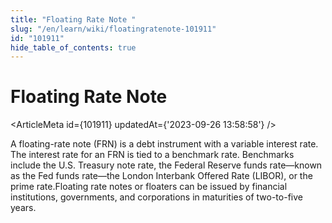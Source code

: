 ```yaml
---
title: "Floating Rate Note "
slug: "/en/learn/wiki/floatingratenote-101911"
id: "101911"
hide_table_of_contents: true
---
```



# Floating Rate Note 

<ArticleMeta id={101911} updatedAt={'2023-09-26 13:58:58'} />
<div className='border-solid border-b border-t-0 my-4 border-[var(--ifm-color-gray-300)]' />

A floating-rate note (FRN) is a debt instrument with a variable interest rate. The interest rate for an FRN is tied to a benchmark rate. Benchmarks include the U.S. Treasury note rate, the Federal Reserve funds rate—known as the Fed funds rate—the London Interbank Offered Rate (LIBOR), or the prime rate.Floating rate notes or floaters can be issued by financial institutions, governments, and corporations in maturities of two-to-five years.
